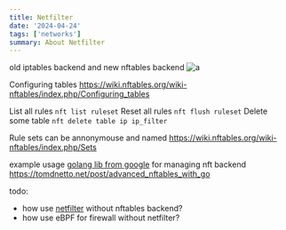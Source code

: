 ```yaml
---
title: Netfilter
date: '2024-04-24'
tags: ['networks']
summary: About Netfilter
---
```


old iptables backend and new nftables backend
![a](https://res.cloudinary.com/dvrzuu1gp/image/upload/v1713905037/zvktb5rn90qil6n6hjoh.png)

Configuring tables
https://wiki.nftables.org/wiki-nftables/index.php/Configuring_tables

List all rules
`nft list ruleset`
Reset all rules
`nft flush ruleset`
Delete some table
`nft delete table ip ip_filter`

Rule sets can be annonymouse and named
https://wiki.nftables.org/wiki-nftables/index.php/Sets

example usage [golang lib from google](https://github.com/google/nftables) for managing nft backend
https://tomdnetto.net/post/advanced_nftables_with_go

todo:

- how use [netfilter](https://github.com/ti-mo/netfilter) without nftables backend?
- how use eBPF for firewall without netfilter?
